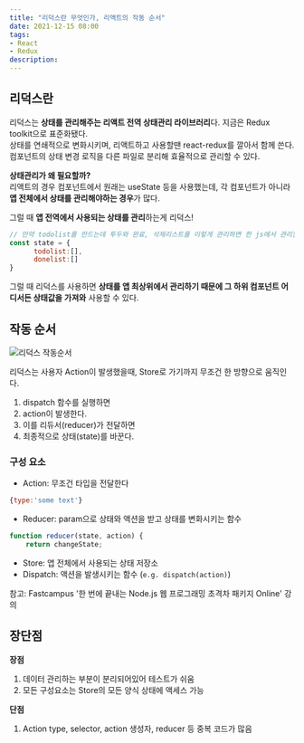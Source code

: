 ```yaml
---
title: "리덕스란 무엇인가, 리액트의 작동 순서"
date: 2021-12-15 08:00
tags:
- React
- Redux
description: 
---
```


## 리덕스란

리덕스는 **상태를 관리해주는 리액트 전역 상태관리 라이브러리**다. 지금은 Redux toolkit으로 표준화됐다.  
상태를 연쇄적으로 변화시키며, 리액트하고 사용할땐 react-redux를 깔아서 함께 쓴다.  
컴포넌트의 상태 변경 로직을 다른 파일로 분리해 효율적으로 관리할 수 있다.

**상태관리가 왜 필요할까?**  
리액트의 경우 컴포넌트에서 원래는 useState 등을 사용했는데, 각 컴포넌트가 아니라 **앱 전체에서 상태를 관리해야하는 경우**가 많다.

그럴 때 **앱 전역에서 사용되는 상태를 관리**하는게 리덕스!

```js
// 만약 todolist를 만드는데 투두와 완료, 삭제리스트를 이렇게 관리하면 한 js에서 관리할 게 너무나 많음
const state = {
      todolist:[],
      donelist:[]
}
```

그럴 때 리덕스를 사용하면 **상태를 앱 최상위에서 관리하기 때문에 그 하위 컴포넌트 어디서든 상태값을 가져와** 사용할 수 있다.

## 작동 순서

![리덕스 작동순서](https://images.velog.io/images/hailey99/post/1c7d4cad-f918-429c-b039-d65573c0a4af/%E1%84%89%E1%85%B3%E1%84%8F%E1%85%B3%E1%84%85%E1%85%B5%E1%86%AB%E1%84%89%E1%85%A3%E1%86%BA%202022-02-11%20%E1%84%8B%E1%85%A9%E1%84%92%E1%85%AE%204.41.49.png)

리덕스는 사용자 Action이 발생했을때, Store로 가기까지 무조건 한 방향으로 움직인다.

1. dispatch 함수를 실행하면
2. action이 발생한다.
3. 이를 리듀서(reducer)가 전달하면
4. 최종적으로 상태(state)를 바꾼다.

### 구성 요소

- Action: 무조건 타입을 전달한다
```javascript
{type:'some text'}
```

- Reducer: param으로 상태와 액션을 받고 상태를 변화시키는 함수

```javascript
function reducer(state, action) {
    return changeState;
```

- Store: 앱 전체에서 사용되는 상태 저장소  
- Dispatch: 액션을 발생시키는 함수 (`e.g. dispatch(action)`)

참고: Fastcampus '한 번에 끝내는 Node.js 웹 프로그래밍 초격차 패키지 Online' 강의

## 장단점

**장점**

1. 데이터 관리하는 부분이 분리되어있어 테스트가 쉬움
2. 모든 구성요소는 Store의 모든 양식 상태에 액세스 가능

**단점**

1. Action type, selector, action 생성자, reducer 등 중복 코드가 많음
